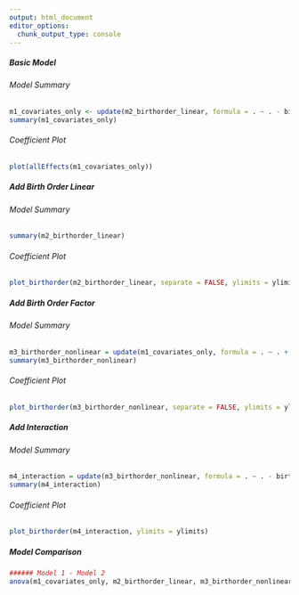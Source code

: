 ```yaml
---
output: html_document
editor_options: 
  chunk_output_type: console
---
```


##### Basic Model {.tabset}

###### Model Summary
```r
m1_covariates_only <- update(m2_birthorder_linear, formula = . ~ . - birth_order)
summary(m1_covariates_only)
```

###### Coefficient Plot {.active}
```r
plot(allEffects(m1_covariates_only))
```

##### Add Birth Order Linear {.tabset}

###### Model Summary
```r
summary(m2_birthorder_linear)
```

###### Coefficient Plot {.active}
```r
plot_birthorder(m2_birthorder_linear, separate = FALSE, ylimits = ylimits)
```

##### Add Birth Order Factor {.tabset}

###### Model Summary
```r
m3_birthorder_nonlinear = update(m1_covariates_only, formula = . ~ . + birth_order_nonlinear)
summary(m3_birthorder_nonlinear)
```

###### Coefficient Plot {.active}
```r
plot_birthorder(m3_birthorder_nonlinear, separate = FALSE, ylimits = ylimits)
```

##### Add Interaction {.tabset .active}

###### Model Summary
```r
m4_interaction = update(m3_birthorder_nonlinear, formula = . ~ . - birth_order_nonlinear - sibling_count + count_birth_order)
summary(m4_interaction)
```

###### Coefficient Plot {.active}
```r
plot_birthorder(m4_interaction, ylimits = ylimits)
```

##### Model Comparison
```r
###### Model 1 - Model 2
anova(m1_covariates_only, m2_birthorder_linear, m3_birthorder_nonlinear, m4_interaction)
```
